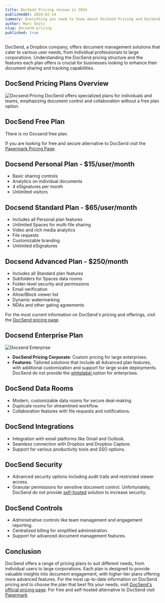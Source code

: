 ```yaml
---
title: DocSend Pricing review in 2024
publishedAt: 2024-02-14
summary: Everything you need to know about DocSend Pricing and DocSend plans in 2024
author: Marc Seitz
slug: docsend-pricing
published: true
---
```


DocSend, a Dropbox company, offers document management solutions that cater to various user needs, from individual professionals to large corporations. Understanding the DocSend pricing structure and the features each plan offers is crucial for businesses looking to enhance their document sharing and tracking capabilities.

## DocSend Pricing Plans Overview

![Docsend Pricing](/_static/docsend/pricing.png?width=8000&height=400)
DocSend offers specialized plans for individuals and teams, emphasizing document control and collaboration without a free plan option.

## DocSend Free Plan

There is no Docsend free plan.

If you are looking for free and secure alternative to DocSend visit the [Papermark Pricing Page](https://papermark.io/pricing).

## Docsend Personal Plan - $15/user/month

- Basic sharing controls
- Analytics on individual documents
- 4 eSignatures per month
- Unlimited visitors

## Docsend Standard Plan - $65/user/month

- Includes all Personal plan features
- Unlimited Spaces for multi-file sharing
- Video and rich media analytics
- File requests
- Customizable branding
- Unlimited eSignatures

## Docsend Advanced Plan - $250/month

- Includes all Standard plan features
- Subfolders for Spaces data rooms
- Folder-level security and permissions
- Email verification
- Allow/Block viewer list
- Dynamic watermarking
- NDAs and other gating agreements

For the most current information on DocSend's pricing and offerings, visit the [DocSend pricing page](https://docsend.com/pricing).

## Docsend Enterprise Plan

![Docsend Enterprise](/_static/docsend/enterprise.png?width=8000&height=400)

- **DocSend Pricing Corporate**: Custom pricing for large enterprises.
- **Features**: Tailored solutions that include all Advanced plan features, with additional customization and support for large scale deployments.
  DocSend do not provide the [whitelabel ](https://www.papermark.io) option for enterprises.

## DocSend Data Rooms

- Modern, customizable data rooms for secure deal-making.
- Duplicate rooms for streamlined workflow.
- Collaboration features with file requests and notifications.

## DocSend Integrations

- Integration with email platforms like Gmail and Outlook.
- Seamless connection with Dropbox and Dropbox Capture.
- Support for various productivity tools and SSO options.

## DocSend Security

- Advanced security options including audit trails and restricted viewer access.
- Granular permissions for sensitive document control.
  Unfortunately, DocSend do not provide [self-hosted](https://www.papermark.io) solution to increase security,

## DocSend Controls

- Administrative controls like team management and engagement reporting.
- Centralized billing for simplified administration.
- Support for advanced document management features.

## Conclusion

DocSend offers a range of pricing plans to suit different needs, from individual users to large corporations. Each plan is designed to provide valuable insights into document engagement, with higher-tier plans offering more advanced features. For the most up-to-date information on DocSend pricing and to choose the plan that best fits your needs, visit [DocSend's official pricing page](https://docsend.com).
For free and self-hosted alternative to DocSend visit [Papermark](https://www.papermark.io)
